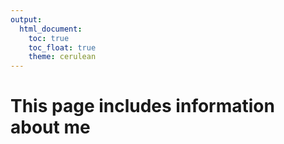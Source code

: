 ```yaml
---
output: 
  html_document:
    toc: true
    toc_float: true
    theme: cerulean
---
```


# This page includes information about me


